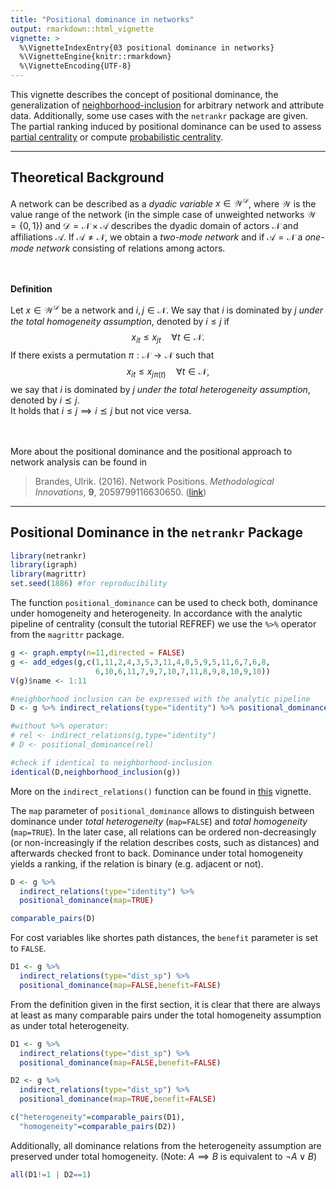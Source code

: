 ```yaml
---
title: "Positional dominance in networks"
output: rmarkdown::html_vignette
vignette: >
  %\VignetteIndexEntry{03 positional dominance in networks}
  %\VignetteEngine{knitr::rmarkdown}
  %\VignetteEncoding{UTF-8}
---
```


This vignette describes the concept of positional dominance, the generalization 
of [neighborhood-inclusion](neighborhood_inclusion.html) for arbitrary network and 
attribute data. Additionally, some use cases with the `netrankr` package are given. 
The partial ranking induced by positional dominance can be used to assess 
[partial centrality](partial_centrality.html) or compute
[probabilistic centrality](probabilistic_cent.html).

________________________________________________________________________________

## Theoretical Background

A network can be described as a *dyadic variable* $x\in \mathcal{W}^\mathcal{D}$,
where $\mathcal{W}$ is the value range of the network (in the simple case of unweighted networks $\mathcal{W}=\{0,1\}$)
and $\mathcal{D}=\mathcal{N}\times\mathcal{A}$ describes the dyadic domain of actors $\mathcal{N}$ and
affiliations $\mathcal{A}$. If $\mathcal{A}\neq\mathcal{N}$, we obtain a *two-mode network* and
if $\mathcal{A}=\mathcal{N}$ a *one-mode network* consisting of relations among actors.
\
\
\

**Definition**

Let $x\in \mathcal{W}^\mathcal{D}$ be a network and $i,j \in \mathcal{N}$. We say that
$i$ is dominated by $j$ *under the total homogeneity assumption*, denoted by $i \leq j$ if
$$
x_{it}\leq x_{jt} \quad \forall t \in \mathcal{N}.
$$
If there exists a permutation $\pi: \mathcal{N} \to \mathcal{N}$ such that
$$
x_{it}\leq x_{j\pi(t)} \quad \forall t \in \mathcal{N},
$$
we say that $i$ is dominated by $j$ *under the total heterogeneity assumption*, denoted by $i ⪯ j$.  
It holds that $i\leq j \implies i ⪯ j$ but not vice versa.
\
\
\

More about the positional dominance and the positional approach to network analysis can be found in

> Brandes, Ulrik. (2016). Network Positions.
*Methodological Innovations*, **9**, 2059799116630650.
([link](http://dx.doi.org/10.1177/2059799116630650))

________________________________________________________________________________

## Positional Dominance in the `netrankr` Package

```r
library(netrankr)
library(igraph)
library(magrittr)
set.seed(1886) #for reproducibility
```

The function `positional_dominance` can be used to check both, dominance under homogeneity and heterogeneity.
In accordance with the analytic pipeline of centrality (consult the tutorial REFREF)
we use the `%>%` operator from the `magrittr` package.

```r
g <- graph.empty(n=11,directed = FALSE)
g <- add_edges(g,c(1,11,2,4,3,5,3,11,4,8,5,9,5,11,6,7,6,8,
                   6,10,6,11,7,9,7,10,7,11,8,9,8,10,9,10))
V(g)$name <- 1:11

#neighborhood inclusion can be expressed with the analytic pipeline
D <- g %>% indirect_relations(type="identity") %>% positional_dominance()

#without %>% operator:
# rel <- indirect_relations(g,type="identity")
# D <- positional_dominance(rel)

#check if identical to neighborhood-inclusion
identical(D,neighborhood_inclusion(g))
```

More on the `indirect_relations()` function can be found in [this](indirect_relations.html) vignette.

The `map` parameter of `positional_dominance` allows to distinguish between dominance
under *total heterogeneity* (`map=FALSE`) and *total homogeneity* (`map=TRUE`). 
In the later case, all relations can be ordered non-decreasingly (or non-increasingly 
if the relation describes costs, such as distances) and afterwards checked front to back.
Dominance under total homogeneity yields a ranking, if the relation is binary (e.g. adjacent or not).  

```r
D <- g %>% 
  indirect_relations(type="identity") %>% 
  positional_dominance(map=TRUE)

comparable_pairs(D)
```

For cost variables like shortes path distances, the `benefit` parameter is set to `FALSE`.
```r
D1 <- g %>% 
  indirect_relations(type="dist_sp") %>% 
  positional_dominance(map=FALSE,benefit=FALSE)
```

From the definition given in the first section, it is clear that there are always 
at least as many comparable pairs under the total homogeneity assumption as under
total heterogeneity.
```r
D1 <- g %>% 
  indirect_relations(type="dist_sp") %>% 
  positional_dominance(map=FALSE,benefit=FALSE)

D2 <- g %>% 
  indirect_relations(type="dist_sp") %>% 
  positional_dominance(map=TRUE,benefit=FALSE)

c("heterogeneity"=comparable_pairs(D1),
  "homogeneity"=comparable_pairs(D2))

```

Additionally, all dominance relations from the heterogeneity assumption are preserved
under total homogeneity. (Note: $A\implies B$ is equivalent to $\neg A \lor B$)

```r
all(D1!=1 | D2==1) 
```
